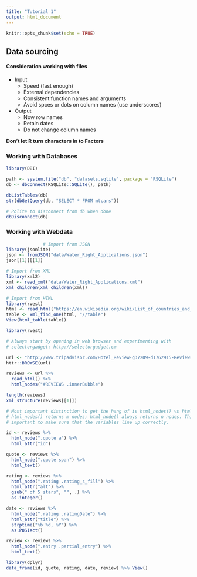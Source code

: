 ```yaml
---
title: "Tutorial 1"
output: html_document
---
```


```r
knitr::opts_chunk$set(echo = TRUE)
```


## Data sourcing

#### Consideration working with files
* Input
    + Speed (fast enough)
    + External dependencies
    + Consistent function names and arguments
    + Avoid spces or dots on column names (use underscores)
* Output
    + Now row names
    + Retain dates
    + Do not change column names

**Don't let R turn characters in to Factors**

### Working with Databases

```r
library(DBI)

path <- system.file("db", "datasets.sqlite", package = "RSQLite")
db <- dbConnect(RSQLite::SQLite(), path)

dbListTables(db)
str(dbGetQuery(db, "SELECT * FROM mtcars"))

# Polite to disconnect from db when done
dbDisconnect(db)
```

### Working with Webdata

```r
              # Import from JSON
library(jsonlite)
json <- fromJSON("data/Water_Right_Applications.json")
json[[1]][[1]]

# Import from XML
library(xml2)
xml <- read_xml("data/Water_Right_Applications.xml")
xml_children(xml_children(xml))

# Import from HTML
library(rvest)
html <- read_html("https://en.wikipedia.org/wiki/List_of_countries_and_dependencies_by_population")
table <- xml_find_one(html, "//table")
View(html_table(table))
```


```r

library(rvest)

# Always start by opening in web browser and experimenting with
# selectorgadget: http://selectorgadget.cm

url <- "http://www.tripadvisor.com/Hotel_Review-g37209-d1762915-Reviews-JW_Marriott_Indianapolis-Indianapolis_Indiana.html"
httr::BROWSE(url)

reviews <- url %>%
  read_html() %>%
  html_nodes("#REVIEWS .innerBubble")

length(reviews)
xml_structure(reviews[[1]])

# Most important distinction to get the hang of is html_nodes() vs html_node().
# html_nodes() returns m nodes; html_node() always returns n nodes. This is
# important to make sure that the variables line up correctly.

id <- reviews %>%
  html_node(".quote a") %>%
  html_attr("id")

quote <- reviews %>%
  html_node(".quote span") %>%
  html_text()

rating <- reviews %>%
  html_node(".rating .rating_s_fill") %>%
  html_attr("alt") %>%
  gsub(" of 5 stars", "", .) %>%
  as.integer()

date <- reviews %>%
  html_node(".rating .ratingDate") %>%
  html_attr("title") %>%
  strptime("%b %d, %Y") %>%
  as.POSIXct()

review <- reviews %>%
  html_node(".entry .partial_entry") %>%
  html_text()

library(dplyr)
data_frame(id, quote, rating, date, review) %>% View()
```

